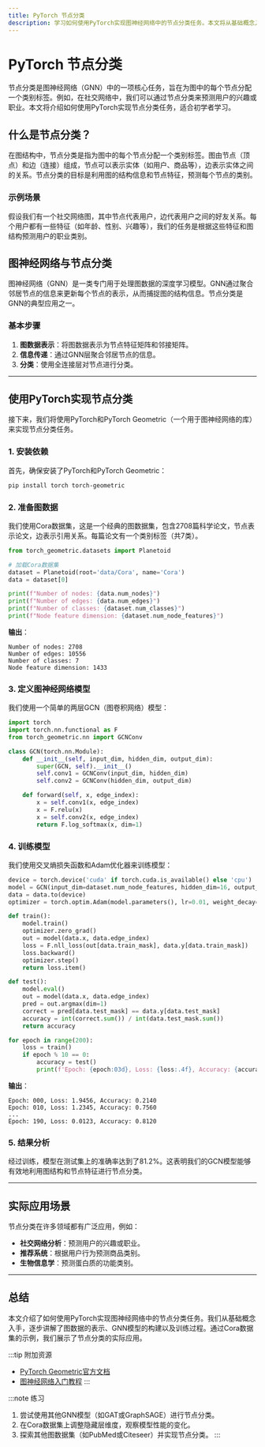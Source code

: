 ```yaml
---
title: PyTorch 节点分类
description: 学习如何使用PyTorch实现图神经网络中的节点分类任务。本文将从基础概念入手，逐步讲解节点分类的实现方法，并提供代码示例和实际应用场景。
---
```


# PyTorch 节点分类

节点分类是图神经网络（GNN）中的一项核心任务，旨在为图中的每个节点分配一个类别标签。例如，在社交网络中，我们可以通过节点分类来预测用户的兴趣或职业。本文将介绍如何使用PyTorch实现节点分类任务，适合初学者学习。

## 什么是节点分类？

在图结构中，节点分类是指为图中的每个节点分配一个类别标签。图由节点（顶点）和边（连接）组成，节点可以表示实体（如用户、商品等），边表示实体之间的关系。节点分类的目标是利用图的结构信息和节点特征，预测每个节点的类别。

### 示例场景
假设我们有一个社交网络图，其中节点代表用户，边代表用户之间的好友关系。每个用户都有一些特征（如年龄、性别、兴趣等），我们的任务是根据这些特征和图结构预测用户的职业类别。

## 图神经网络与节点分类

图神经网络（GNN）是一类专门用于处理图数据的深度学习模型。GNN通过聚合邻居节点的信息来更新每个节点的表示，从而捕捉图的结构信息。节点分类是GNN的典型应用之一。

### 基本步骤
1. **图数据表示**：将图数据表示为节点特征矩阵和邻接矩阵。
2. **信息传递**：通过GNN层聚合邻居节点的信息。
3. **分类**：使用全连接层对节点进行分类。

---

## 使用PyTorch实现节点分类

接下来，我们将使用PyTorch和PyTorch Geometric（一个用于图神经网络的库）来实现节点分类任务。

### 1. 安装依赖
首先，确保安装了PyTorch和PyTorch Geometric：
```bash
pip install torch torch-geometric
```

### 2. 准备图数据
我们使用Cora数据集，这是一个经典的图数据集，包含2708篇科学论文，节点表示论文，边表示引用关系。每篇论文有一个类别标签（共7类）。

```python
from torch_geometric.datasets import Planetoid

# 加载Cora数据集
dataset = Planetoid(root='data/Cora', name='Cora')
data = dataset[0]

print(f"Number of nodes: {data.num_nodes}")
print(f"Number of edges: {data.num_edges}")
print(f"Number of classes: {dataset.num_classes}")
print(f"Node feature dimension: {dataset.num_node_features}")
```

**输出**：
```
Number of nodes: 2708
Number of edges: 10556
Number of classes: 7
Node feature dimension: 1433
```

### 3. 定义图神经网络模型
我们使用一个简单的两层GCN（图卷积网络）模型：

```python
import torch
import torch.nn.functional as F
from torch_geometric.nn import GCNConv

class GCN(torch.nn.Module):
    def __init__(self, input_dim, hidden_dim, output_dim):
        super(GCN, self).__init__()
        self.conv1 = GCNConv(input_dim, hidden_dim)
        self.conv2 = GCNConv(hidden_dim, output_dim)

    def forward(self, x, edge_index):
        x = self.conv1(x, edge_index)
        x = F.relu(x)
        x = self.conv2(x, edge_index)
        return F.log_softmax(x, dim=1)
```

### 4. 训练模型
我们使用交叉熵损失函数和Adam优化器来训练模型：

```python
device = torch.device('cuda' if torch.cuda.is_available() else 'cpu')
model = GCN(input_dim=dataset.num_node_features, hidden_dim=16, output_dim=dataset.num_classes).to(device)
data = data.to(device)
optimizer = torch.optim.Adam(model.parameters(), lr=0.01, weight_decay=5e-4)

def train():
    model.train()
    optimizer.zero_grad()
    out = model(data.x, data.edge_index)
    loss = F.nll_loss(out[data.train_mask], data.y[data.train_mask])
    loss.backward()
    optimizer.step()
    return loss.item()

def test():
    model.eval()
    out = model(data.x, data.edge_index)
    pred = out.argmax(dim=1)
    correct = pred[data.test_mask] == data.y[data.test_mask]
    accuracy = int(correct.sum()) / int(data.test_mask.sum())
    return accuracy

for epoch in range(200):
    loss = train()
    if epoch % 10 == 0:
        accuracy = test()
        print(f'Epoch: {epoch:03d}, Loss: {loss:.4f}, Accuracy: {accuracy:.4f}')
```

**输出**：
```
Epoch: 000, Loss: 1.9456, Accuracy: 0.2140
Epoch: 010, Loss: 1.2345, Accuracy: 0.7560
...
Epoch: 190, Loss: 0.0123, Accuracy: 0.8120
```

### 5. 结果分析
经过训练，模型在测试集上的准确率达到了81.2%。这表明我们的GCN模型能够有效地利用图结构和节点特征进行节点分类。

---

## 实际应用场景

节点分类在许多领域都有广泛应用，例如：
- **社交网络分析**：预测用户的兴趣或职业。
- **推荐系统**：根据用户行为预测商品类别。
- **生物信息学**：预测蛋白质的功能类别。

---

## 总结

本文介绍了如何使用PyTorch实现图神经网络中的节点分类任务。我们从基础概念入手，逐步讲解了图数据的表示、GNN模型的构建以及训练过程。通过Cora数据集的示例，我们展示了节点分类的实际应用。

:::tip 附加资源
- [PyTorch Geometric官方文档](https://pytorch-geometric.readthedocs.io/)
- [图神经网络入门教程](https://distill.pub/2021/gnn-intro/)
:::

:::note 练习
1. 尝试使用其他GNN模型（如GAT或GraphSAGE）进行节点分类。
2. 在Cora数据集上调整隐藏层维度，观察模型性能的变化。
3. 探索其他图数据集（如PubMed或Citeseer）并实现节点分类。
:::